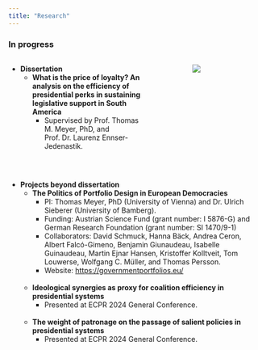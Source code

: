 ```yaml
---
title: "Research"
---
```


### In progress

:::: {.columns}
::: {.column width="60%"}
- **Dissertation**
  - **What is the price of loyalty? An analysis on the efficiency of presidential perks in sustaining legislative support in South America**
    - Supervised by Prof. Thomas M. Meyer, PhD, and Prof. Dr. Laurenz Ennser-Jedenastik.\
:::
::: {.column width="10%"}
:::
::: {.column width="30%"}
![](images/comic_hypo.png)
:::
::::

<br>

- **Projects beyond dissertation**
  - **The Politics of Portfolio Design in European Democracies**
    - PI: Thomas Meyer, PhD (University of Vienna) and Dr. Ulrich Sieberer (University of Bamberg).
    - Funding: Austrian Science Fund (grant number: I 5876-G) and German Research Foundation (grant number: SI 1470/9-1)
    - Collaborators: David Schmuck, Hanna Bäck, Andrea Ceron, Albert Falcó-Gimeno, Benjamin Giunaudeau, Isabelle Guinaudeau, Martin Ejnar Hansen, Kristoffer Kolltveit, Tom Louwerse, Wolfgang C. Müller, and Thomas Persson.
    - Website: [https://governmentportfolios.eu/](https://governmentportfolios.eu/)\
<br>
  - **Ideological synergies as proxy for coalition efficiency in presidential systems**
    - Presented at ECPR 2024 General Conference.\
<br>
  - **The weight of patronage on the passage of salient policies in presidential systems**
    - Presented at ECPR 2024 General Conference.
